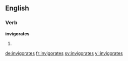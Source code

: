 ==English==

===Verb===
'''invigorates'''

# {{third-person singular of|invigorate}}

[[de:invigorates]]
[[fr:invigorates]]
[[sv:invigorates]]
[[vi:invigorates]]